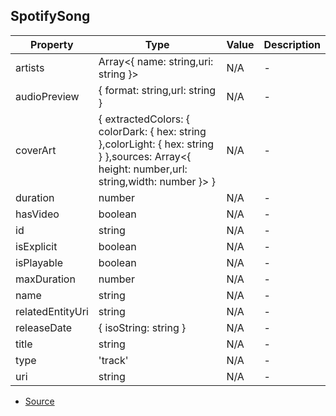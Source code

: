## SpotifySong


| Property | Type | Value | Description |
| ----------- | ----------- | ----------- | ----------- |
| artists | Array\<\{ name: string,uri: string }> | N/A | - |
| audioPreview | \{ format: string,url: string } | N/A | - |
| coverArt | \{ extractedColors: \{ colorDark: \{ hex: string },colorLight: \{ hex: string } },sources: Array\<\{ height: number,url: string,width: number }> } | N/A | - |
| duration | number | N/A | - |
| hasVideo | boolean | N/A | - |
| id | string | N/A | - |
| isExplicit | boolean | N/A | - |
| isPlayable | boolean | N/A | - |
| maxDuration | number | N/A | - |
| name | string | N/A | - |
| relatedEntityUri | string | N/A | - |
| releaseDate | \{ isoString: string } | N/A | - |
| title | string | N/A | - |
| type | 'track' | N/A | - |
| uri | string | N/A | - |


- [Source](https://github.com/Androz2091/discord-player/blob/e435396/packages/extractor/src/extractors/YoutubeExtractor.ts#L444)